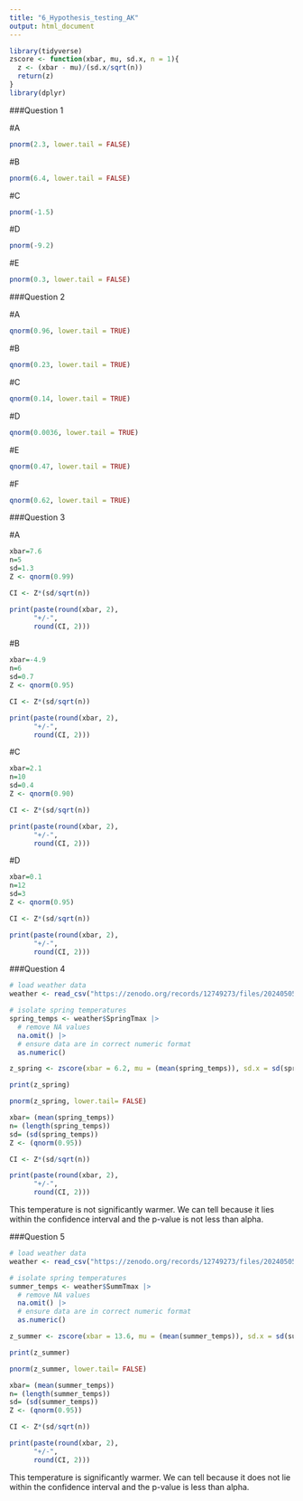 ```yaml
---
title: "6_Hypothesis_testing_AK"
output: html_document
---
```


```r
library(tidyverse)
zscore <- function(xbar, mu, sd.x, n = 1){
  z <- (xbar - mu)/(sd.x/sqrt(n))
  return(z)
}
library(dplyr)
```

###Question 1

#A

```r
pnorm(2.3, lower.tail = FALSE)
```

#B

```r
pnorm(6.4, lower.tail = FALSE)
```

#C

```r
pnorm(-1.5)
```

#D

```r
pnorm(-9.2)
```

#E

```r
pnorm(0.3, lower.tail = FALSE)
```

###Question 2

#A

```r
qnorm(0.96, lower.tail = TRUE)
```

#B

```r
qnorm(0.23, lower.tail = TRUE)
```

#C

```r
qnorm(0.14, lower.tail = TRUE)
```

#D

```r
qnorm(0.0036, lower.tail = TRUE)
```

#E

```r
qnorm(0.47, lower.tail = TRUE)
```

#F

```r
qnorm(0.62, lower.tail = TRUE)
```

###Question 3

#A

```r
xbar=7.6
n=5
sd=1.3
Z <- qnorm(0.99)

CI <- Z*(sd/sqrt(n))

print(paste(round(xbar, 2),
      "+/-",
      round(CI, 2)))
```

#B

```r
xbar=-4.9
n=6
sd=0.7
Z <- qnorm(0.95)

CI <- Z*(sd/sqrt(n))

print(paste(round(xbar, 2),
      "+/-",
      round(CI, 2)))
```

#C

```r
xbar=2.1
n=10
sd=0.4
Z <- qnorm(0.90)

CI <- Z*(sd/sqrt(n))

print(paste(round(xbar, 2),
      "+/-",
      round(CI, 2)))
```

#D

```r
xbar=0.1
n=12
sd=3
Z <- qnorm(0.95)

CI <- Z*(sd/sqrt(n))

print(paste(round(xbar, 2),
      "+/-",
      round(CI, 2)))
```

###Question 4

```r
# load weather data
weather <- read_csv("https://zenodo.org/records/12749273/files/20240505_env_var_dataset.csv")

# isolate spring temperatures
spring_temps <- weather$SpringTmax |>
  # remove NA values
  na.omit() |> 
  # ensure data are in correct numeric format
  as.numeric()
```

```r
z_spring <- zscore(xbar = 6.2, mu = (mean(spring_temps)), sd.x = sd(spring_temps), n=length(spring_temps))

print(z_spring)
```
```r
pnorm(z_spring, lower.tail= FALSE)
```
```r
xbar= (mean(spring_temps))
n= (length(spring_temps))
sd= (sd(spring_temps))
Z <- (qnorm(0.95))

CI <- Z*(sd/sqrt(n))

print(paste(round(xbar, 2),
      "+/-",
      round(CI, 2)))
```
This temperature is not significantly warmer. We can tell because it lies within the confidence interval and the p-value is not less than alpha. 

###Question 5

```r
# load weather data
weather <- read_csv("https://zenodo.org/records/12749273/files/20240505_env_var_dataset.csv")

# isolate spring temperatures
summer_temps <- weather$SummTmax |>
  # remove NA values
  na.omit() |> 
  # ensure data are in correct numeric format
  as.numeric()
```

```r
z_summer <- zscore(xbar = 13.6, mu = (mean(summer_temps)), sd.x = sd(summer_temps), n=length(summer_temps))

print(z_summer)
```
```r
pnorm(z_summer, lower.tail= FALSE)
```
```r
xbar= (mean(summer_temps))
n= (length(summer_temps))
sd= (sd(summer_temps))
Z <- (qnorm(0.95))

CI <- Z*(sd/sqrt(n))

print(paste(round(xbar, 2),
      "+/-",
      round(CI, 2)))
```
This temperature is significantly warmer. We can tell because it does not lie within the confidence interval and the p-value is less than alpha. 


